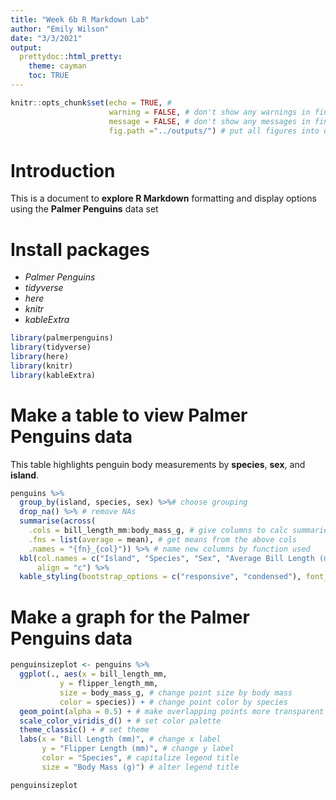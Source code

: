 ```yaml
---
title: "Week 6b R Markdown Lab"
author: "Emily Wilson"
date: "3/3/2021"
output:
  prettydoc::html_pretty:
    theme: cayman
    toc: TRUE
---
```

```r
knitr::opts_chunk$set(echo = TRUE, # 
                      warning = FALSE, # don't show any warnings in final product
                      message = FALSE, # don't show any messages in final product
                      fig.path ="../outputs/") # put all figures into outputs folder
```


# Introduction

This is a document to **explore R Markdown** formatting and display options using the **Palmer Penguins** data set

# Install packages
* *Palmer Penguins*
* *tidyverse*
* *here*
* *knitr*
* *kableExtra*

```r
library(palmerpenguins)
library(tidyverse)
library(here)
library(knitr)
library(kableExtra)
```


# Make a table to view Palmer Penguins data

This table highlights penguin body measurements by **species**, **sex**, and **island**.

```r
penguins %>% 
  group_by(island, species, sex) %>%# choose grouping
  drop_na() %>% # remove NAs
  summarise(across(
    .cols = bill_length_mm:body_mass_g, # give columns to calc summaries for
    .fns = list(average = mean), # get means from the above cols
    .names = "{fn}_{col}")) %>% # name new columns by function used
  kbl(col.names = c("Island", "Species", "Sex", "Average Bill Length (mm)", "Average Bill Depth (mm)", "Average Flipper Length (mm)", "Average Body Mass (g)"),
      align = "c") %>% 
  kable_styling(bootstrap_options = c("responsive", "condensed"), font_size = 14)
```


# Make a graph for the Palmer Penguins data

```r
penguinsizeplot <- penguins %>% 
  ggplot(., aes(x = bill_length_mm,
           y = flipper_length_mm,
           size = body_mass_g, # change point size by body mass
           color = species)) + # change point color by species
  geom_point(alpha = 0.5) + # make overlapping points more transparent
  scale_color_viridis_d() + # set color palette
  theme_classic() + # set theme
  labs(x = "Bill Length (mm)", # change x label
       y = "Flipper Length (mm)", # change y label
       color = "Species", # capitalize legend title
       size = "Body Mass (g)") # alter legend title

penguinsizeplot
```


